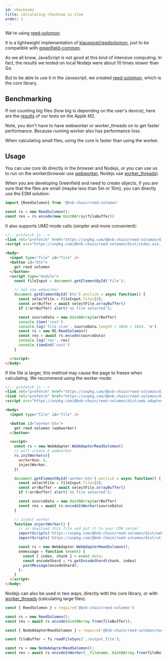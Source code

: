 ```yaml
---
id: checksums
title: calculating checksum is slow
order: 1
---
```



We're using [reed-solomon](https://github.com/bnb-chain/greenfield-js-sdk/tree/main/packages/reed-solomon).

It is a lightweight implementation of [klauspost/reedsolomon](https://github.com/klauspost/reedsolomon), just to be compatible with [greenfield-common](https://github.com/bnb-chain/greenfield-common/blob/master/go/hash/hash.go).

As we all know, JavaScript is not good at this kind of intensive computing. In fact, the results we tested on local Nodejs were about 10 times slower than Go.

But to be able to use it in the Javascript, we created [reed-solomon](https://github.com/bnb-chain/greenfield-js-sdk/tree/main/packages/reed-solomon), which is the core library.

## Benchmarking

If not counting big files (how big is depending on the user's device), here are the [results](https://github.com/bnb-chain/greenfield-js-sdk/blob/main/packages/reed-solomon/benchmark.md) of our tests on the Apple M2.

Note, you don't have to have webworker or worker_threads on to get faster performance. Because running worker also has performance loss.

When calculating small files, using the core is faster than using the worker.

## Usage

You can use core lib directly in the browser and Nodejs, or you can use us to run on the worker(browser use [webworker](https://developer.mozilla.org/en-US/docs/Web/API/Web_Workers_API/Using_web_workers), Nodejs use [worker_threads](https://nodejs.org/api/worker_threads.html)).

<Tabs groupId="example">

<TabItem value="browser" label="Browser">

When you are developing Greenfield and need to create objects, if you are sure that the files are small (maybe less than 5m or 10m), you can directly use the ESM solution:

```javascript title="core lib (ESM)"
import {ReedSolomon} from '@bnb-chain/reed-solomon'

const rs = new ReedSolomon();
const res = rs.encode(new Uint8Array(fileBuffer))
```

It also supports UMD mode calls (simpler and more convenient):

```html title="core lib (UMD)"
<!-- prefetch js -->
<link rel="prefetch" href="https://unpkg.com/@bnb-chain/reed-solomon/dist/index.aio.js" />
<script src="https://unpkg.com/@bnb-chain/reed-solomon/dist/index.aio.js"></script>

<body>
  <input type="file" id="file" />
  <button id="btn">
    get reed solomon
  </button>
  <script type="module">
    const fileInput = document.getElementById('file');

    // not use webworker
    document.getElementById('btn').onclick = async function() {
      const selectFile = fileInput.files[0];
      const arrBuffer = await selectFile.arrayBuffer()
      if (!arrBuffer) alert('no file selected');

      const sourceData = new Uint8Array(arrBuffer)
      console.time('cost')
      console.log('file size', sourceData.length / 1024 / 1024, 'm')
      const rs = new RS.ReedSolomon()
      const res = await rs.encode(sourceData)
      console.log('res', res)
      console.timeEnd('cost')
    }

  </script>
</body>
```

If the file is larger, this method may cause the page to freeze when calculating. We recommend using the worker mode:

```html title="webworker (only support UMD)"
<!-- prefetch js -->
<link rel="prefetch" href="https://unpkg.com/@bnb-chain/reed-solomon/dist/web.adapter.aio.js" />
<link rel="prefetch" href="https://unpkg.com/@bnb-chain/reed-solomon/dist/utils.aio.js" />
<script src="https://unpkg.com/@bnb-chain/reed-solomon/dist/web.adapter.aio.js"></script>

<body>
  <input type="file" id="file" />

  <button id="worker-btn">
    get reed solomon (webworker)
  </button>

  <script>
    const rs = new WebAdapter.WebAdapterReedSolomon()
    // will create 6 webworker
    rs.initWorkers({
      workerNum: 6,
      injectWorker,
    })

    document.getElementById('worker-btn').onclick = async function() {
      const selectFile = fileInput.files[0];
      const arrBuffer = await selectFile.arrayBuffer()
      if (!arrBuffer) alert('no file selected');

      const sourceData = new Uint8Array(arrBuffer)
      const res = await rs.encodeInWorker(sourceData)
    }

    // inject worker
    function injectWorker() {
      // or download this file and put it to your CDN server
      importScripts('https://unpkg.com/@bnb-chain/reed-solomon/dist/web.adapter.aio.js');
      importScripts('https://unpkg.com/@bnb-chain/reed-solomon/dist/utils.aio.js');

      const rs = new WebAdapter.WebAdapterReedSolomon();
      onmessage = function (event) {
        const { index, chunk } = event.data;
        const encodeShard = rs.getEncodeShard(chunk, index)
        postMessage(encodeShard);
      };
    }
  </script>
</body>
```

</TabItem>
<TabItem value="nodejs" label="Nodejs">

Nodejs can also be used in two ways, directly with the core library, or with [worker_threads](https://nodejs.org/api/worker_threads.html) (calculating large files).

```js title="core lib"
const { ReedSolomon } = require('@bnb-chain/reed-solomon')

const rs = new ReedSolomon();
const res = await rs.encode(Uint8Array.from(fileBuffer));
```

```js title="worker_threads"
const { NodeAdapterReedSolomon } = require('@bnb-chain/reed-solomon/node.adapter');

const fileBuffer = fs.readFileSync('./output_file');

const rs = new NodeAdapterReedSolomon();
const res = await rs.encodeInWorker(__filename, Uint8Array.from(fileBuffer))
```

</TabItem>
</Tabs>


